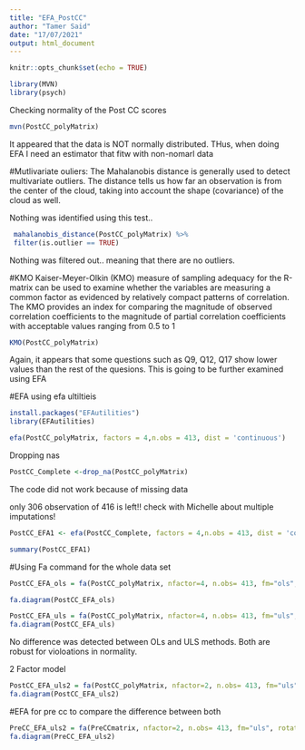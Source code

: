 ```yaml
---
title: "EFA_PostCC"
author: "Tamer Said"
date: "17/07/2021"
output: html_document
---
```


```r
knitr::opts_chunk$set(echo = TRUE)
```

```r
library(MVN)
library(psych)
```


Checking normality of the Post CC scores

```r
mvn(PostCC_polyMatrix)
```

It appeared that the data is NOT normally distributed. THus, when doing EFA I need an estimator that fitw with non-nomarl data 

#Mutlivariate ouliers: 
The Mahalanobis distance is generally used to detect multivariate outliers. The distance tells us how far an observation is from the center of the cloud, taking into account the shape (covariance) of the cloud as well.


Nothing was identified using this test..


```r
 mahalanobis_distance(PostCC_polyMatrix) %>%
 filter(is.outlier == TRUE)
```

Nothing was filtered out.. meaning that there are no outliers. 

#KMO
Kaiser-Meyer-Olkin (KMO) measure of sampling
adequacy for the R-matrix can be used to examine
whether the variables are measuring a common factor
as evidenced by relatively compact patterns of
correlation. The KMO provides an index for comparing
the magnitude of observed correlation coefficients to
the magnitude of partial correlation coefficients with
acceptable values ranging from 0.5 to 1
```r
KMO(PostCC_polyMatrix)
```
Again, it appears that some questions such as Q9, Q12, Q17 show lower values than the rest of the quesions. This is going to be further examined using EFA

#EFA using efa ultiltieis
```r
install.packages("EFAutilities") 
library(EFAutilities)
```

```r
efa(PostCC_polyMatrix, factors = 4,n.obs = 413, dist = 'continuous')
```

Dropping nas

```r
PostCC_Complete <-drop_na(PostCC_polyMatrix)
```

The code did not work because of missing data

only 306 observation of 416 is left!! check with Michelle about multiple imputations! 

```r
PostCC_EFA1 <- efa(PostCC_Complete, factors = 4,n.obs = 413, dist = 'continuous')
```

```r
summary(PostCC_EFA1)
```
#Using Fa command for the whole data set


```r
PostCC_EFA_ols = fa(PostCC_polyMatrix, nfactor=4, n.obs= 413, fm="ols", rotate = "none")
```

```r
fa.diagram(PostCC_EFA_ols)
```

```r
PostCC_EFA_uls = fa(PostCC_polyMatrix, nfactor=4, n.obs= 413, fm="uls", rotate = "none")
fa.diagram(PostCC_EFA_uls)
```
No difference was detected between OLs and ULS methods. Both are robust for violoations in normality. 

2 Factor model
```r
PostCC_EFA_uls2 = fa(PostCC_polyMatrix, nfactor=2, n.obs= 413, fm="uls", rotate = "none")
fa.diagram(PostCC_EFA_uls2)
```
#EFA for pre cc to compare the difference between both


```r
PreCC_EFA_uls2 = fa(PreCCmatrix, nfactor=2, n.obs= 413, fm="uls", rotate = "none")
fa.diagram(PreCC_EFA_uls2)
```

